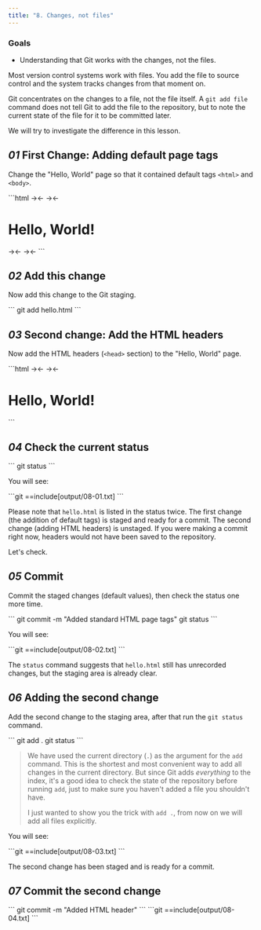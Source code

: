 ```yaml
---
title: "8. Changes, not files"
---
```


### Goals

- Understanding that Git works with the changes, not the files.

Most version control systems work with files. You add the file to source control and the system tracks changes from that moment on.

Git concentrates on the changes to a file, not the file itself. A `git add file` command does not tell Git to add the file to the repository, but to note the current state of the file for it to be committed later.

We will try to investigate the difference in this lesson.

## _01_ First Change: Adding default page tags

Change the "Hello, World" page so that it contained default tags `<html>` and `<body>`.

<File file="hello.html">
```html
→<html>←
  →<body>←
    <h1>Hello, World!</h1>
  →</body>←
→</html>←
```
</File>

## _02_ Add this change

Now add this change to the Git staging.

<Run>
```
git add hello.html
```
</Run>

## _03_ Second change: Add the HTML headers

Now add the HTML headers (`<head>` section) to the "Hello, World" page.

<File file="hello.html">
```html
<html>
  →<head>←
  →</head>←
  <body>
    <h1>Hello, World!</h1>
  </body>
</html>
```
</File>

## _04_ Check the current status

<Run>
```
git status
```
</Run>

You will see:

<Output>
```git
==include[output/08-01.txt]
```
</Output>

Please note that `hello.html` is listed in the status twice. The first change (the addition of default tags) is staged and ready for a commit. The second change (adding HTML headers) is unstaged. If you were making a commit right now, headers would not have been saved to the repository.

Let's check.

## _05_ Commit

Commit the staged changes (default values), then check the status one more time.

<Run>
```
git commit -m "Added standard HTML page tags"
git status
```
</Run>

You will see:

<Output>
```git
==include[output/08-02.txt]
```
</Output>

The `status` command suggests that `hello.html` still has unrecorded changes, but the staging area is already clear.

## _06_ Adding the second change

Add the second change to the staging area, after that run the `git status` command.

<Run>
```
git add .
git status
```
</Run>

> We have used the current directory (`.`) as the argument for the `add` command. This is the shortest and most convenient way to add all changes in the current directory. But since Git adds _everything_ to the index, it's a good idea to check the state of the repository before running `add`, just to make sure you haven't added a file you shouldn't have.
>
> I just wanted to show you the trick with `add .`, from now on we will add all files explicitly.

You will see:

<Output>
```git
==include[output/08-03.txt]
```
</Output>

The second change has been staged and is ready for a commit.

## _07_ Commit the second change

<Run>
```
git commit -m "Added HTML header"
```
</Run>

<Output>
```git
==include[output/08-04.txt]
```
</Output>
